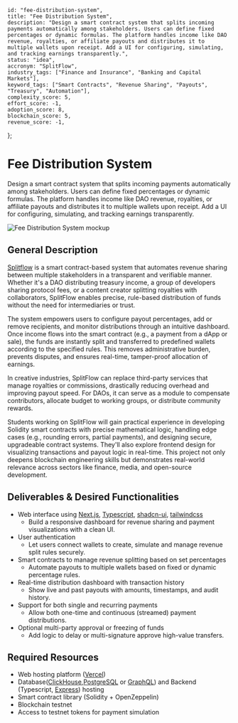     id: "fee-distribution-system",
    title: "Fee Distribution System",
    description: "Design a smart contract system that splits incoming payments automatically among stakeholders. Users can define fixed percentages or dynamic formulas. The platform handles income like DAO revenue, royalties, or affiliate payouts and distributes it to multiple wallets upon receipt. Add a UI for configuring, simulating, and tracking earnings transparently.",
    status: "idea",
    accronym: "SplitFlow",
    industry_tags: ["Finance and Insurance", "Banking and Capital Markets"],
    keyword_tags: ["Smart Contracts", "Revenue Sharing", "Payouts", "Treasury", "Automation"],
    complexity_score: 5,
    effort_score: -1,
    adoption_score: 8,
    blockchain_score: 5,
    revenue_score: -1,
};

# Fee Distribution System

Design a smart contract system that splits incoming payments automatically among stakeholders. Users can define fixed percentages or dynamic formulas. The platform handles income like DAO revenue, royalties, or affiliate payouts and distributes it to multiple wallets upon receipt. Add a UI for configuring, simulating, and tracking earnings transparently.

![Fee Distribution System mockup](/images/project/fee-distribution-system.jpg)

## General Description

[Splitflow](https://splitflow.monark.io) is a smart contract-based system that automates revenue sharing between multiple stakeholders in a transparent and verifiable manner. Whether it's a DAO distributing treasury income, a group of developers sharing protocol fees, or a content creator splitting royalties with collaborators, SplitFlow enables precise, rule-based distribution of funds without the need for intermediaries or trust.

The system empowers users to configure payout percentages, add or remove recipients, and monitor distributions through an intuitive dashboard. Once income flows into the smart contract (e.g., a payment from a dApp or sale), the funds are instantly split and transferred to predefined wallets according to the specified rules. This removes administrative burden, prevents disputes, and ensures real-time, tamper-proof allocation of earnings.

In creative industries, SplitFlow can replace third-party services that manage royalties or commissions, drastically reducing overhead and improving payout speed. For DAOs, it can serve as a module to compensate contributors, allocate budget to working groups, or distribute community rewards.

Students working on SplitFlow will gain practical experience in developing Solidity smart contracts with precise mathematical logic, handling edge cases (e.g., rounding errors, partial payments), and designing secure, upgradeable contract systems. They'll also explore frontend design for visualizing transactions and payout logic in real-time. This project not only deepens blockchain engineering skills but demonstrates real-world relevance across sectors like finance, media, and open-source development.

## Deliverables & Desired Functionalities

- Web interface using [Next.js](https://nextjs.org/), [Typescript](https://www.typescriptlang.org/), [shadcn-ui](https://ui.shadcn.com/), [tailwindcss](https://tailwindcss.com/)
   - Build a responsive dashboard for revenue sharing and payment visualizations with a clean UI.
- User authentication 
   - Let users connect wallets to create, simulate and manage revenue split rules securely.
- Smart contracts to manage revenue splitting based on set percentages
   - Automate payouts to multiple wallets based on fixed or dynamic percentage rules.
- Real-time distribution dashboard with transaction history
   - Show live and past payouts with amounts, timestamps, and audit history.
- Support for both single and recurring payments
   - Allow both one-time and continuous (streamed) payment distributions.
- Optional multi-party approval or freezing of funds
   - Add logic to delay or multi-signature approve high-value transfers.

## Required Resources

- Web hosting platform ([Vercel](https://www.vercel.com/))
- Database([ClickHouse](https://clickhouse.com/),[PostgreSQL](https://www.postgresql.org/) or [GraphQL](https://graphql.org/)) and Backend (Typescript, [Express](https://expressjs.com/)) hosting
- Smart contract library (Solidity + OpenZeppelin)
- Blockchain testnet
- Access to testnet tokens for payment simulation
